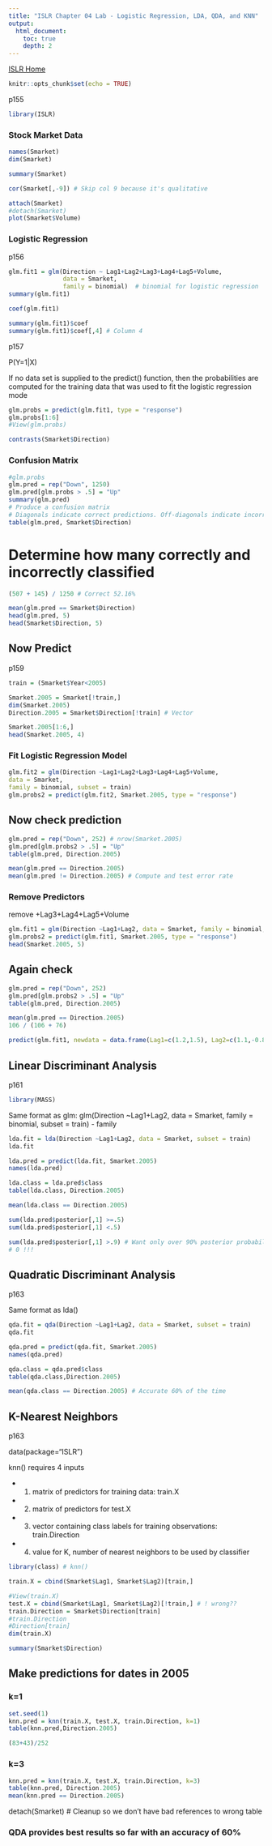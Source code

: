 ```yaml
---
title: "ISLR Chapter 04 Lab - Logistic Regression, LDA, QDA, and KNN"
output:
  html_document:
    toc: true
    depth: 2  
---
```

[ISLR Home](../index.html)

```r
knitr::opts_chunk$set(echo = TRUE)
```

p155

```r
library(ISLR)
```



### Stock Market Data

```r
names(Smarket)
dim(Smarket)

summary(Smarket)

cor(Smarket[,-9]) # Skip col 9 because it's qualitative

attach(Smarket)
#detach(Smarket)
plot(Smarket$Volume)
```

### Logistic Regression

p156

```r
glm.fit1 = glm(Direction ~ Lag1+Lag2+Lag3+Lag4+Lag5+Volume,
               data = Smarket,
               family = binomial)  # binomial for logistic regression
summary(glm.fit1)              

coef(glm.fit1)

summary(glm.fit1)$coef
summary(glm.fit1)$coef[,4] # Column 4
```

p157

P(Y=1|X)

If no data set is supplied to the predict() function, then the probabilities are computed for the training data that was used to fit the logistic regression mode


```r
glm.probs = predict(glm.fit1, type = "response")
glm.probs[1:6]
#View(glm.probs)

contrasts(Smarket$Direction)
```

### Confusion Matrix

```r
#glm.probs
glm.pred = rep("Down", 1250) 
glm.pred[glm.probs > .5] = "Up"
summary(glm.pred)
# Produce a confusion matrix
# Diagonals indicate correct predictions. Off-diagonals indicate incorrect predictions.
table(glm.pred, Smarket$Direction)
```

# Determine how many correctly and incorrectly classified
```r
(507 + 145) / 1250 # Correct 52.16%
```

```r
mean(glm.pred == Smarket$Direction)
head(glm.pred, 5)
head(Smarket$Direction, 5)
```

## Now Predict
p159

```r
train = (Smarket$Year<2005)

Smarket.2005 = Smarket[!train,]
dim(Smarket.2005)
Direction.2005 = Smarket$Direction[!train] # Vector

Smarket.2005[1:6,]
head(Smarket.2005, 4)
```

### Fit Logistic Regression Model ####

```r
glm.fit2 = glm(Direction ~Lag1+Lag2+Lag3+Lag4+Lag5+Volume,
data = Smarket,
family = binomial, subset = train)
glm.probs2 = predict(glm.fit2, Smarket.2005, type = "response")
```

## Now check prediction

```r
glm.pred = rep("Down", 252) # nrow(Smarket.2005)
glm.pred[glm.probs2 > .5] = "Up"
table(glm.pred, Direction.2005)
```

```r
mean(glm.pred == Direction.2005)
mean(glm.pred != Direction.2005) # Compute and test error rate
```

### Remove Predictors

remove +Lag3+Lag4+Lag5+Volume

```r
glm.fit1 = glm(Direction ~Lag1+Lag2, data = Smarket, family = binomial, subset = train) # Train Data
glm.probs2 = predict(glm.fit1, Smarket.2005, type = "response")
head(Smarket.2005, 5)
```

## Again check

```r
glm.pred = rep("Down", 252)
glm.pred[glm.probs2 > .5] = "Up"
table(glm.pred, Direction.2005)
```

```r
mean(glm.pred == Direction.2005)
106 / (106 + 76)
```

```r
predict(glm.fit1, newdata = data.frame(Lag1=c(1.2,1.5), Lag2=c(1.1,-0.8)), type = "response")
```

## Linear Discriminant Analysis
p161

```r
library(MASS)
```

Same format as glm: glm(Direction ~Lag1+Lag2, data = Smarket, family = binomial, subset = train) - family

```r
lda.fit = lda(Direction ~Lag1+Lag2, data = Smarket, subset = train)
lda.fit
```

```r
lda.pred = predict(lda.fit, Smarket.2005)
names(lda.pred)
```
```r
lda.class = lda.pred$class
table(lda.class, Direction.2005)
```

```r
mean(lda.class == Direction.2005)
```

```r
sum(lda.pred$posterior[,1] >=.5)
sum(lda.pred$posterior[,1] <.5)
```

```r
sum(lda.pred$posterior[,1] >.9) # Want only over 90% posterior probability
# 0 !!!
```

## Quadratic Discriminant Analysis

p163

Same format as lda()

```r
qda.fit = qda(Direction ~Lag1+Lag2, data = Smarket, subset = train)
qda.fit
```

```r
qda.pred = predict(qda.fit, Smarket.2005)
names(qda.pred)
```
```r
qda.class = qda.pred$class
table(qda.class,Direction.2005)
```

```r
mean(qda.class == Direction.2005) # Accurate 60% of the time
```

## K-Nearest Neighbors
p163

data(package="ISLR")

knn() requires 4 inputs

- 1. matrix of predictors for training data: train.X
- 2. matrix of predictors for test.X
- 3. vector containing class labels for training observations: train.Direction
- 4. value for K, number of nearest neighbors to be used by classifier

```r
library(class) # knn()
```

```r
train.X = cbind(Smarket$Lag1, Smarket$Lag2)[train,]

#View(train.X)
test.X = cbind(Smarket$Lag1, Smarket$Lag2)[!train,] # ! wrong??
train.Direction = Smarket$Direction[train]
#train.Direction
#Direction[train]
dim(train.X)
```

```r
summary(Smarket$Direction)
```

## Make predictions for dates in 2005

### k=1
 
```r
set.seed(1)
knn.pred = knn(train.X, test.X, train.Direction, k=1)
table(knn.pred,Direction.2005)
```

```r
(83+43)/252
```

### k=3

```r
knn.pred = knn(train.X, test.X, train.Direction, k=3)
table(knn.pred, Direction.2005)
mean(knn.pred == Direction.2005)
```

detach(Smarket) # Cleanup so we don't have bad references to wrong table

### QDA provides best results so far with an accuracy of 60%

